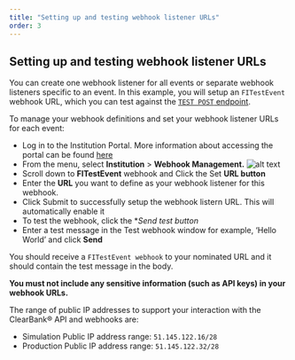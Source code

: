 ```yaml
---
title: "Setting up and testing webhook listener URLs"
order: 3
---
```


## Setting up and testing webhook listener URLs

You can create one webhook listener for all events or separate webhook listeners specific to an event.
In this example, you will setup an `FITestEvent` webhook URL, which you can test against the [`TEST POST` endpoint](#test-endpoints).

To manage your webhook definitions and set your webhook listener URLs for each event:
- Log in to the Institution Portal. More information about accessing the portal can be found [here](/#what-you-need-to-get-started)
- From the menu, select **Institution** > **Webhook Management.**
![alt text](/assets/images/webhook-management-page.png "webhook Management page")
- Scroll down to **FITestEvent** webhook and Click the Set **URL button**
- Enter the **URL** you want to define as your webhook listener for this webhook.
- Click Submit to successfully setup the webhook listern URL. This will automatically enable it
- To test the webhook, click the **Send test button*
- Enter a test message in the Test webhook window for example, ‘Hello World’ and click **Send**

You should receive a `FITestEvent webhook` to your nominated URL and it should contain the test message in the body.

**You must not include any sensitive information (such as API keys) in your webhook URLs.**

The range of public IP addresses to support your interaction with the ClearBank® API and webhooks are:
- Simulation Public IP address range: `51.145.122.16/28`
- Production Public IP address range: `51.145.122.32/28`
